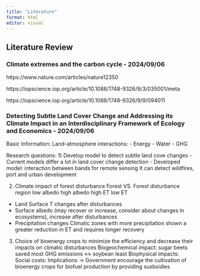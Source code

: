 ```yaml
---
title: "Literature"
format: html
editor: visual
---
```


## Literature Review

### Climate extremes and the carbon cycle - 2024/09/06

https://www.nature.com/articles/nature12350

https://iopscience.iop.org/article/10.1088/1748-9326/9/3/035001/meta

https://iopscience.iop.org/article/10.1088/1748-9326/9/9/094011

### Detecting Subtle Land Cover Change and Addressing its Climate Impact in an Interdisciplinary Framework of Ecology and Economics - 2024/09/06
Basic Information:
Land-atmosphere interactions:
- Energy
- Water
- GHG

Research questions:
1) Develop model to detect subtle land cove changes
- Current models differ a lot in land cover change detection
- Developed model: interaction between bands for remote sensing
It can detect wildfires, port and urban development

2) Climate impact of forest disturbance
Forest VS. Forest disturbance region
low albedo   high albedo
high ET      low ET
- Land Surface T changes after disturbances
- Surface albedo (may recover or increase, consider about changes in ecosystems), increase after disturbances
- Precipitation changes 
Climatic zones with more precipitation shown a greater reduction in ET and requires longer recovery

3) Choice of bioenergy crops to minimize the efficiency and decrease their impacts on climatic disturbances
Biogeochemical impact:
sugar beets saved most GHG emissions <-> soybean least
Biophysical impacts:
Social costs:
Implications -> Government encourage the cultivation of bioenergy crops for biofuel production by providing susbsidies





